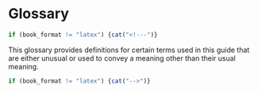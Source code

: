 
# Glossary {-}
\markboth{Glossary}{}

<!-- +++++++++++++++++++++++++++++++++++++++++++++++++++ -->
<!-- HIDE THIS SECTION FOR NON LATEX FORMAT              -->
<!-- +++++++++++++++++++++++++++++++++++++++++++++++++++ -->

```r
if (book_format != "latex") {cat("<!---")}
```


This glossary provides definitions for certain terms used in this guide that are either unusual or used to convey a meaning other than their usual meaning.

\gloss{Additivity}{Property of a system of allometric equations fitted to different compartments of a tree and to a tree in its entirety such that the sum of the predictions for each of the compartments indeed corresponds to the prediction for the entire tree.}

\gloss{Aliquot}{Part extracted from a tree compartment, the measurement of which can be used to measure the compartment by a rule of three.}

\gloss{Allometry}{Statistical relation on a population scale between two size characteristics of the individuals in this population. This relation in most cases has a power form. Example: there is allometry in vertebrates between adult body mass and brain size.}

\gloss{Biomass}{Mass of living or dead organic matter in an organism, expressed as mass of dry matter. For a tree, this is expressed in kg. By extension, the biomass of an area is the sum of the biomasses of the organisms found in the area. This is measured in kg per unit area.}

\gloss{White noise}{In probabilities, a random process generating random variables that are all independent one of the other.}

\gloss{Compartment}{Part of a tree, generally determined such that the organs within a compartment have similar densities (ratio of dry biomass to fresh volume) (leaves, trunk, large branches, etc. are compartments).}

\gloss{Covariance}{Quantity that measures the simultaneous variation of two random variables, i.e. the covariance becomes increasingly positive for each pair of values that differ from their mean in this same direction, and increasingly negative for each pair of values that differ from their mean in opposite directions. The covariance of a random variable and of this same random variable gives the variance.}

\gloss{Doublet}{Collection of two numerical values.}

\gloss{Fractal}{Object whose structure does not change with scale changes.}

\gloss{Hart-Becking index}{In forest sciences, an index established by \citet{hart28} and \citet{becking53} that measures the storage of a stand based on the average distance between trees and the dominant height in the stand. This index is calculated as a ratio between the average distance between trees over dominant height, multiplied by 100.}

\gloss{Heteroscedasticity}{The opposite of homoscedasticity, i.e. when the variance of the residual error of a model is not constant (and typically varies with one of the model's effect variables).}

\gloss{Homoscedasticity}{Property by which the variance of the residual error of a model is constant. Homoscedasticity is one of the conditions required for fitting a linear model.}

\gloss{Eichhorn's rule}{In forest sciences, an empirical rule laid down by \citet{eichhorn04} which stipules: the specific volume of an even-aged, single-species, closed-cover stand depends only on its dominant height. This is Eichhorn's second rule; Eichhorn's first rule stipules: the dominant height of an even-aged, single-species, closed-cover stand depends only on age, species and station conditions.}

\gloss{Pressler's rule}{In forest sciences, an empirical rule laid down by \citet{pressler64} which stipules: the basal area increment is constant from the stump up to the base of the functional part of the crown.}

\gloss{Nutrient content}{Quantity of mineral elements in the biomass.}

\gloss{Dirac's function}{Distribution (in the statistical sense of the term) concentrated on a value $x_0$ of a continuous random variable (i.e. the probability of the random variable being $<x$ is 0 for $x<x_0$ and 1 for $x>x_0$).}

\gloss{Monte Carlo}{Said of a method that aims to calculate a numerical value by simulating a random process.}

\gloss{Social position}{For a tree, the position of its crown in the canopy, which determines its hierarchy with respect to competitors for light (we also speak of social status). The distinction is often made between dominant, co-dominant and dominated trees.}

\gloss{Reinecke Density Index (RDI)}{In forest sciences, an index established by \citet{reinecke33} that measures the storage of a stand based on the number of stems per hectare (= stand density) and tree mean basal area (= mean quadratic diameter). This index is calculated as a ratio between stand density and maximal density such as determined from the mean quadratic diameter by the self-thinning line.}

\gloss{Ordinal variable}{Variable that takes discrete values such that the different modalities of these discrete values may be ordered. For example, the month of the year is an ordinal value (months may be arranged in chronological order).}

\gloss{Variance}{Quantity that measures the dispersion of a random variable around its mean value. It is calculated as the mean of the sum of squares.}



```r
if (book_format != "latex") {cat("-->")}
```

<!-- +++++++++++++++++++++++++++++++++++++++++++++++++++ -->
<!--               END SECTION HIDING FOR Non latex      -->
<!-- +++++++++++++++++++++++++++++++++++++++++++++++++++ -->
